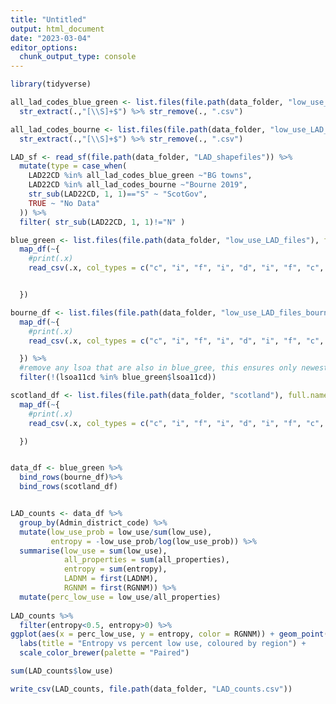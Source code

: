 ```yaml
---
title: "Untitled"
output: html_document
date: "2023-03-04"
editor_options: 
  chunk_output_type: console
---
```




```r
library(tidyverse)

```



```r
all_lad_codes_blue_green <- list.files(file.path(data_folder, "low_use_LAD_files")) %>%
  str_extract(.,"[\\S]+$") %>% str_remove(., ".csv")

all_lad_codes_bourne <- list.files(file.path(data_folder, "low_use_LAD_files_bourne")) %>%
  str_extract(.,"[\\S]+$") %>% str_remove(., ".csv")

LAD_sf <- read_sf(file.path(data_folder, "LAD_shapefiles")) %>%
  mutate(type = case_when(
    LAD22CD %in% all_lad_codes_blue_green ~"BG towns",
    LAD22CD %in% all_lad_codes_bourne ~"Bourne 2019",
    str_sub(LAD22CD, 1, 1)=="S" ~ "ScotGov",
    TRUE ~ "No Data"
  )) %>%
  filter( str_sub(LAD22CD, 1, 1)!="N" )
```



```r

blue_green <- list.files(file.path(data_folder, "low_use_LAD_files"), full.names = TRUE) %>%
  map_df(~{
    #print(.x)
    read_csv(.x, col_types = c("c", "i", "f", "i", "d", "i", "f", "c", "c", "c", "f", "f", "c"))# %>%


  })

bourne_df <- list.files(file.path(data_folder, "low_use_LAD_files_bourne"), full.names = TRUE) %>%
  map_df(~{
    #print(.x)
    read_csv(.x, col_types = c("c", "i", "f", "i", "d", "i", "f", "c", "c", "c", "f", "f", "c")) 

  }) %>%
  #remove any lsoa that are also in blue_gree, this ensures only newest kept
  filter(!(lsoa11cd %in% blue_green$lsoa11cd))

scotland_df <- list.files(file.path(data_folder, "scotland"), full.names = TRUE) %>%
  map_df(~{
    #print(.x)
    read_csv(.x, col_types = c("c", "i", "f", "i", "d", "i", "f", "c", "c", "c", "f", "f", "c")) 

  })


data_df <- blue_green %>%
  bind_rows(bourne_df)%>%
  bind_rows(scotland_df)


LAD_counts <- data_df %>%
  group_by(Admin_district_code) %>%
  mutate(low_use_prob = low_use/sum(low_use),
         entropy = -low_use_prob/log(low_use_prob)) %>%
  summarise(low_use = sum(low_use),
            all_properties = sum(all_properties),
            entropy = sum(entropy),
            LADNM = first(LADNM),
            RGNNM = first(RGNNM)) %>%
  mutate(perc_low_use = low_use/all_properties)
  
LAD_counts %>%
  filter(entropy<0.5, entropy>0) %>%
ggplot(aes(x = perc_low_use, y = entropy, color = RGNNM)) + geom_point() +
  labs(title = "Entropy vs percent low use, coloured by region") +
  scale_color_brewer(palette = "Paired")

sum(LAD_counts$low_use)
```


```r
write_csv(LAD_counts, file.path(data_folder, "LAD_counts.csv"))
```

